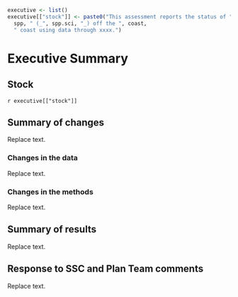 ```r
executive <- list()
executive[["stock"]] <- paste0("This assessment reports the status of ",
  spp, " (_", spp.sci, "_) off the ", coast, 
  " coast using data through xxxx.")
```
# Executive Summary{-}
## Stock{-}
`r executive[["stock"]]`

## Summary of changes {-}
Replace text.

### Changes in the data {-}
Replace text.

### Changes in the methods {-}
Replace text.

## Summary of results{-}
Replace text.

## Response to SSC  and Plan Team comments {-}
Replace text.
